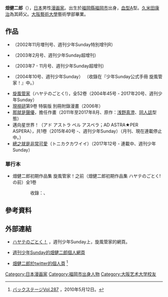 {{Infobox Comics creator
|名稱= 畑 健二郎
|english= Kenjiro Hata
|japanese= 畑 健二郎
|kana= はた けんじろう
|romaji= Hata Kenjirō
|出生日期= {{Birth date and age|1975|10|19}}
|出生地點= {{JPN}}[[福岡縣|福岡縣]][[福岡市|福岡市]]
|逝世日期= 
|逝世地點= 
|配偶= [[淺野真澄|淺野真澄]]
|國籍= {{JPN}}
|職業= [[漫畫家|漫畫家]]
|類型= [[少年漫畫|少年漫畫]]、[[搞笑|搞笑]]
|活動開始= 2002年
|活動結束= 
|代表作= 《[[旋風管家|旋風管家]]》<br>《[[總之就是很可愛|總之就是很可愛]]》
|獲得獎項= 
}}
{{japanese|japanese=畑 健二郎|kana=はた けんじろう|romaji=Hata Kenjirō}}

'''畑健二郎'''（{{bd|1975年|10月19日|catIdx=Hata Kenjirō}}），[[日本|日本]]男性[[漫画家|漫画家]]。出生於[[福岡縣|福岡縣]][[福岡市|福岡市]]出身，[[血型|血型]]A型。[[久米田康治|久米田康治]]為其師父。[[大阪藝術大學|大阪藝術大學]]藝術學部畢業。

== 作品 ==
* {{Lang|Ja|神様にRocket Punch!!}}（2002年11月増刊号、週刊少年Sunday特別增刊R）
* {{Lang|Ja|電神ソフィア}}（2003年2月号、週刊少年Sunday超增刊）
* {{Lang|Ja|海の勇者ライフセイバーズ}}（2003年7 - 11月号、週刊少年Sunday超增刊）
* {{Lang|Ja|ハヤテの如く}}（2004年10号、週刊少年Sunday） （收錄在『少年Sunday公式手冊 旋風管家！』中。）
* [[旋風管家|旋風管家]]（ハヤテのごとく!），全52卷（2004年45号 - 2017年20号、週刊少年Sunday）
* [[現視研|現視研]]第9卷 特裝版 別冊附錄漫畫（2006年）
* [[那就是聲優|那就是聲優]]，擔任作畫（2011年至2017年8月、原作：[[浅野真澄|浅野真澄]]、[[同人誌|同人誌]]型態）
* 邁向星世界！（アド アストラ ペル アスペラ；AD ASTRA★PER ASPERA），共1卷（2015年40号 -、週刊少年Sunday）（月刊、現在連載停止中。）
* [[總之就是非常可愛|總之就是非常可愛]]（トニカクカワイイ）（2017年12号 - 連載中、週刊少年Sunday）

=== 單行本 ===

* 畑健二郎初期作品集 旋風管家！之前（畑健二郎初期作品集 ハヤテのごとく!の前）全1卷
::收錄：{{Ruby|海之勇者救生戰士|海の勇者ライフセイバーズ|zh|ja}}、{{Ruby|神賜的Rocket Punch!!|神様にRocket Punch!!|zh|ja}}

== 參考資料 ==
<div class="references-small">
<references />
</div>

== 外部連結 ==
* {{ja}} [http://websunday.net/hayate/ ハヤテのごとく！] {{Wayback|url=http://websunday.net/hayate/ |date=20080302081129 }}，週刊少年Sunday上，旋風管家的網頁。
* {{ja}} [http://websunday.net/backstage/hata/ 週刊少年Sunday的畑健二郎個人網頁] {{Wayback|url=http://websunday.net/backstage/hata/ |date=20091212191955 }} 
*[http://twitter.com/hatakenjiro 畑健二郎於twitter的個人頁] {{Wayback|url=http://twitter.com/hatakenjiro |date=20100819061403 }}<ref>[http://websunday.net/backstage/hata/287.html バックステージVol.287] {{Wayback|url=http://websunday.net/backstage/hata/287.html |date=20100522171229 }}，2010年5月12日。</ref>

{{旋風管家}}
{{Authority control}}

{{DEFAULTSORT:Hata, Kenjirō}}
[[Category:日本漫画家|Category:日本漫画家]]
[[Category:福岡市出身人物|Category:福岡市出身人物]]
[[Category:大阪艺术大学校友|Category:大阪艺术大学校友]]